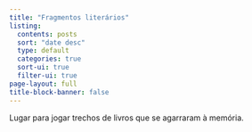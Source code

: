 ```yaml
---
title: "Fragmentos literários"
listing:
  contents: posts
  sort: "date desc"
  type: default
  categories: true
  sort-ui: true
  filter-ui: true
page-layout: full
title-block-banner: false
---
```


Lugar para jogar trechos de livros que se agarraram à memória.
